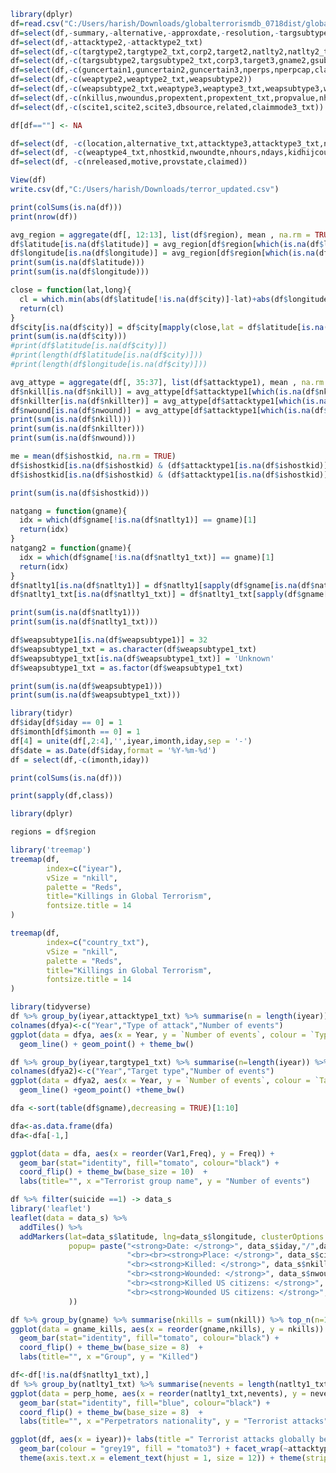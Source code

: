 

```{r}
library(dplyr)
df=read.csv("C:/Users/harish/Downloads/globalterrorismdb_0718dist/globalterrorismdb_0718dist.csv")
df=select(df,-summary,-alternative,-approxdate,-resolution,-targsubtype1,-targsubtype1_txt,-corp1,-target1,-gsubname,-property,-propcomment,-divert)
df=select(df,-attacktype2,-attacktype2_txt)
df=select(df,-c(targtype2,targtype2_txt,corp2,target2,natlty2,natlty2_txt,targtype3,targtype3_txt,targsubtype3,targsubtype3_txt))
df=select(df,-c(targsubtype2,targsubtype2_txt,corp3,target3,gname2,gsubname2,gname3,gsubname3))
df=select(df,-c(guncertain1,guncertain2,guncertain3,nperps,nperpcap,claimmode2,claimmode2_txt,claim3,claimmode3))
df=select(df,-c(weaptype2,weaptype2_txt,weapsubtype2))
df=select(df,-c(weapsubtype2_txt,weaptype3,weaptype3_txt,weapsubtype3,weapsubtype3_txt,weaptype4,weapsubtype4,weapsubtype4_txt))
df=select(df,-c(nkillus,nwoundus,propextent,propextent_txt,propvalue,nhostkidus,ransomamtus,ransompaidus,ransomnote,addnotes))
df=select(df,-c(scite1,scite2,scite3,dbsource,related,claimmode3_txt))

df[df==""] <- NA

df=select(df, -c(location,alternative_txt,attacktype3,attacktype3_txt,natlty3,natlty3_txt,claimmode,claimmode_txt,claim2,compclaim))
df=select(df, -c(weaptype4_txt,nhostkid,nwoundte,nhours,ndays,kidhijcountry,ransom,ransomamt,ransompaid,hostkidoutcome,hostkidoutcome_txt))
df=select(df, -c(nreleased,motive,provstate,claimed))

View(df)
write.csv(df,"C:/Users/harish/Downloads/terror_updated.csv")

```


```{r}
print(colSums(is.na(df)))
print(nrow(df))
```

```{r}
avg_region = aggregate(df[, 12:13], list(df$region), mean , na.rm = TRUE)
df$latitude[is.na(df$latitude)] = avg_region[df$region[which(is.na(df$latitude))],2]
df$longitude[is.na(df$longitude)] = avg_region[df$region[which(is.na(df$longitude))],3]
print(sum(is.na(df$latitude)))
print(sum(is.na(df$longitude)))
```
```{r}
close = function(lat,long){
  cl = which.min(abs(df$latitude[!is.na(df$city)]-lat)+abs(df$longitude[!is.na(df$city)]-long))
  return(cl)
}
df$city[is.na(df$city)] = df$city[mapply(close,lat = df$latitude[is.na(df$city)], long =      df$longitude[is.na(df$city)])]
print(sum(is.na(df$city)))
#print(df$latitude[is.na(df$city)])
#print(length(df$latitude[is.na(df$city)]))
#print(length(df$longitude[is.na(df$city)]))
```
```{r}
avg_attype = aggregate(df[, 35:37], list(df$attacktype1), mean , na.rm = TRUE)
df$nkill[is.na(df$nkill)] = avg_attype[df$attacktype1[which(is.na(df$nkill))],2]
df$nkillter[is.na(df$nkillter)] = avg_attype[df$attacktype1[which(is.na(df$nkillter))],2]
df$nwound[is.na(df$nwound)] = avg_attype[df$attacktype1[which(is.na(df$nwound))],2]
print(sum(is.na(df$nkill)))
print(sum(is.na(df$nkillter)))
print(sum(is.na(df$nwound)))
```
```{r}
me = mean(df$ishostkid, na.rm = TRUE)
df$ishostkid[is.na(df$ishostkid) & (df$attacktype1[is.na(df$ishostkid)] != 6)] = 0
df$ishostkid[is.na(df$ishostkid) & (df$attacktype1[is.na(df$ishostkid)] == 6)] = me

print(sum(is.na(df$ishostkid)))

```
```{r}
natgang = function(gname){
  idx = which(df$gname[!is.na(df$natlty1)] == gname)[1]
  return(idx)
}
natgang2 = function(gname){
  idx = which(df$gname[!is.na(df$natlty1_txt)] == gname)[1]
  return(idx)
}
df$natlty1[is.na(df$natlty1)] = df$natlty1[sapply(df$gname[is.na(df$natlty1)], natgang)]
df$natlty1_txt[is.na(df$natlty1_txt)] = df$natlty1_txt[sapply(df$gname[is.na(df$natlty1_txt)], natgang2)]

print(sum(is.na(df$natlty1)))
print(sum(is.na(df$natlty1_txt)))

```
```{r}
df$weapsubtype1[is.na(df$weapsubtype1)] = 32
df$weapsubtype1_txt = as.character(df$weapsubtype1_txt)
df$weapsubtype1_txt[is.na(df$weapsubtype1_txt)] = 'Unknown'
df$weapsubtype1_txt = as.factor(df$weapsubtype1_txt)

print(sum(is.na(df$weapsubtype1)))
print(sum(is.na(df$weapsubtype1_txt)))
```
```{r}
library(tidyr)
df$iday[df$iday == 0] = 1
df$imonth[df$imonth == 0] = 1
df[4] = unite(df[,2:4],'',iyear,imonth,iday,sep = '-')
df$date = as.Date(df$iday,format = '%Y-%m-%d')
df = select(df,-c(imonth,iday))
```


```{r}
print(colSums(is.na(df)))
```


```{r}
print(sapply(df,class))
```


```{r}
library(dplyr)

regions = df$region
```





```{r}
library('treemap')
treemap(df, 
        index=c("iyear"), 
        vSize = "nkill",  
        palette = "Reds",  
        title="Killings in Global Terrorism", 
        fontsize.title = 14 
)
```



```{r}
treemap(df, 
        index=c("country_txt"), 
        vSize = "nkill",  
        palette = "Reds",  
        title="Killings in Global Terrorism", 
        fontsize.title = 14 
) 
```

```{r}
library(tidyverse)
df %>% group_by(iyear,attacktype1_txt) %>% summarise(n = length(iyear)) %>% ungroup() -> dfya
colnames(dfya)<-c("Year","Type of attack","Number of events")
ggplot(data = dfya, aes(x = Year, y = `Number of events`, colour = `Type of attack`)) + 
  geom_line() + geom_point() + theme_bw()
```

```{r}
df %>% group_by(iyear,targtype1_txt) %>% summarise(n=length(iyear)) %>% ungroup() -> dfya2
colnames(dfya2)<-c("Year","Target type","Number of events")
ggplot(data = dfya2, aes(x = Year, y = `Number of events`, colour = `Target type`)) + 
  geom_line() +geom_point() +theme_bw()
```

```{r}
dfa <-sort(table(df$gname),decreasing = TRUE)[1:10]

dfa<-as.data.frame(dfa)
dfa<-dfa[-1,]

ggplot(data = dfa, aes(x = reorder(Var1,Freq), y = Freq)) +  
  geom_bar(stat="identity", fill="tomato", colour="black") +
  coord_flip() + theme_bw(base_size = 10)  +
  labs(title="", x ="Terrorist group name", y = "Number of events")
```

```{r}
df %>% filter(suicide ==1) -> data_s
library('leaflet')
leaflet(data = data_s) %>%
  addTiles() %>%
  addMarkers(lat=data_s$latitude, lng=data_s$longitude, clusterOptions = markerClusterOptions(),
             popup= paste("<strong>Date: </strong>", data_s$iday,"/",data_s$imonth,"/", data_s$iyear,
                          "<br><br><strong>Place: </strong>", data_s$city,"-",data_s$country_txt,
                          "<br><strong>Killed: </strong>", data_s$nkill,
                          "<br><strong>Wounded: </strong>", data_s$nwound,
                          "<br><strong>Killed US citizens: </strong>", data_s$nkillus,
                          "<br><strong>Wounded US citizens: </strong>", data_s$nwoundus
             ))  
```

```{r}
df %>% group_by(gname) %>% summarise(nkills = sum(nkill)) %>% top_n(n=10) %>% ungroup() -> gname_kills
ggplot(data = gname_kills, aes(x = reorder(gname,nkills), y = nkills)) +  
  geom_bar(stat="identity", fill="tomato", colour="black") +
  coord_flip() + theme_bw(base_size = 8)  +
  labs(title="", x ="Group", y = "Killed")
```


```{r}
df<-df[!is.na(df$natlty1_txt),]
df %>% group_by(natlty1_txt) %>% summarise(nevents = length(natlty1_txt)) %>% top_n(n=20) %>% ungroup() -> perp_home
ggplot(data = perp_home, aes(x = reorder(natlty1_txt,nevents), y = nevents)) +  
  geom_bar(stat="identity", fill="blue", colour="black") +
  coord_flip() + theme_bw(base_size = 8)  +
  labs(title="", x ="Perpetrators nationality", y = "Terrorist attacks")
```



```{r}
ggplot(df, aes(x = iyear))+ labs(title =" Terrorist attacks globally between 1970-2015 by attack type", x = "Years", y = "Number of Attacks", size = 12) + 
  geom_bar(colour = "grey19", fill = "tomato3") + facet_wrap(~attacktype1_txt,scales = "free", ncol = 3) + 
  theme(axis.text.x = element_text(hjust = 1, size = 12)) + theme(strip.text = element_text(size = 16, face = "bold"))
```

